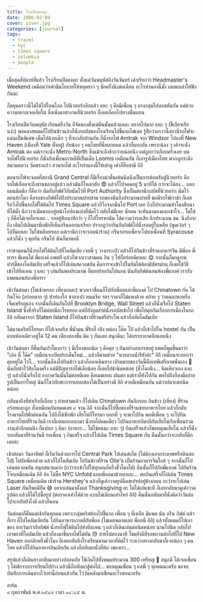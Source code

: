 ```yaml
---
title: โรงเรียนหยุด
date: 2006-02-09
cover: cover.jpg
categories: [journal]
tags:
  - travel
  - nyc
  - times square
  - columbia
  - people
---
```


เมื่อสุดสัปดาห์ที่แล้ว โรงเรียนปิดแหละ ตั้งแต่วันพฤหัสถึงวันจันทร์ เค้าเรียกว่า Headmaster's Weekend เหมือนว่าเค้ามีนโยบายให้หยุดยาว ๆ ซักครั้งนึงต่อเดือน อะไรทำนองนี้มั้ง เลยมาเล่าให้ฟังกันนะ

ก็หยุดคราวนี้ไม่ได้ไปไหนไกล ไปนิวยอร์กอีกแล้ว แหะ ๆ คือมีเพื่อน ๆ บางกลุ่มไปบอสตันกัน แต่ด้วยความอยากเจอเฮียโน่ ซึ่งเพิ่งมาทำงานที่นิวยอร์ก ก็เลยเลือกไปทางนั้นแทน

โรงเรียนปิดวันพฤหัส เรียนครึ่งวัน ก็จัดของตั้งแต่คืนนั้นแล้วแหละ อยากไปมาก แหะ ๆ (ขี้เกียจเรียนง่ะ) พอคลาสหมดก็ไปกินข้าวแล้วก็นั่งรถบัสของโรงเรียนไปขึ้นรถไฟเลย รู้สึกว่าคราวนี้สถานีรถไฟจะแน่นเป็นพิเศษ เต็มไปด้วยเด็ก ๆ ที่จะกลับบ้านกัน ก็นั่งรถไฟ Amtrak จาก Windsor ไปลงที่ New Haven (เมืองที่ Yale ตั้งอยู่) กับน้อง ๆ คนไทยที่นี่หลายคน แล้วก็แยกกัน เพราะน้อง ๆ เค้าจะนั่ง Amtrak ต่อ แต่เราจะนั่ง Metro-North ซึ่งแม้จะถึงช้ากว่าหน่อยนึง แต่ถูกกว่าเกือบครึ่งเลย บนรถไฟไปนิวยอร์ก ก็นั่งกับเพื่อนเกาหลีที่เป็นเด็ก Loomis เหมือนกัน ก็เอารูปเมืองไทย พวกภูกระดึง สนามหลวง วัดพระแก้ว สวนรถไฟ อะไรทำนองนี้ให้เค้าดู เค้าก็ฮือฮาดี อิอิ

ตอนรถไฟจะจอดที่สถานี Grand Central ก็มีเรื่องน่าตื่นเต้นนิดนึงเป็นการต้อนรับสู่นิวยอร์ก คือรถไฟเกือบจะถึงชานชลาอยู่แล้ว แล้วมันก็ไหลกลับ 😨 แล้วก็ไปจอดอยู่ 5 นาทีได้ กว่าจะได้ลง... บอกแผนนิดนึง ก็คือว่า นัดกับกิฟต์วีกับนันไว้ที่ Port Authority ซึ่งเป็นสถานีรถบัสที่นิวยอร์ก นัดไว้ตอนห้าโมง คือรถของกิฟต์ไปถึงประมาณบ่ายสาม รถของนันถึงประมาณบ่ายสี่ พอดีรถไฟเราช้า ก็เลยรีบวิ่งไปขึ้นรถไฟใต้ดินไป Times Square แล้วก็วิ่งจากนั่นไป Port เลย ถึงก็ประมาณห้าโมงสิบนาทีได้มั้ง นึกว่าจะมีคนรออยู่หน้าโอปองแปงที่นัดไว้ กลับไม่มีเลย ซักคน จะหันมามองและเข้าใจ... ไม่ใช่ ๆ ก็คือไม่เจอใครเลย... รออยู่สิบนาทีกว่า ๆ ก็ไปโทรหานัน ได้ความว่ารถเสีย อีกประมาณ ชม. นึงถึงจะถึง เดินไปเดินมาซักพักก็เห็นกรีนออกมาเรียก ปรากฏว่ากรีนกับกิฟต์ไปนั่งรออยู่ในหลืบ (พูดเว่อร์ ๆ ไปงั้นแหละ ไม่ใช่หลืบหรอก แต่เรานึกว่าจะรอหน้าร้าน) กรีนรอรถเพื่อจะไปหาเพื่อนที่ Syracouse แล้วก็นั่ง ๆ คุยกัน กรีนไป นันก็มาพอดี

เราสามคนก็นั่งรถไฟใต้ดินไปที่โคลัมเบีย เจอพี่ ๆ วางกระเป๋า แล้วก็ไปกินข้าวที่ร้านอาหารจีน มีพี่ออ พี่ทารา พี่เคนโด้ พี่แบงค์ แพตที แล้วก็พวกเราสามคน กิน ๆ ไปก็อร่อยดีแหละ 😋 จากนั้นก็มาดูงานปาร์ตี้ของโคลัมเบีย เสร็จแล้วก็ไปเล่นสควอชกัน คือการจะเข้าไปในยิมได้ต้องมีบัตรผ่าน ก็เลยใช้วิธีเข้าไปทีละคน ๆ แหะ ๆ เล่นกันพอประมาณ ก็แยกย้ายกันไปนอน นันกับกิฟต์นอนห้องพี่แบงค์ เรากับแพตนอนห้องพี่ทารา

เช้าวันต่อมา (ไม่เช้าหรอก เที่ยงแหละ) พวกเราสี่คนก็ไปกับพี่ออและพี่แบงค์ ไป Chinatown กัน ได้กินโจ๊ก (อร่อยมาก ๆ) ปาท่องโก๋ ซาลาเปา หนมจีบ ฯลฯ ราคาก็ไม่แพงด้วย คล้าย ๆ ว่าคนละหกหรือเจ็ดเหรียญเอง จากนั้นก็เดินกันไปที่ Brooklyn Bridge, Wall Street แล้วก็นั่งเรือไป Staten Island ซึ่งที่จริงก็ไม่ค่อยมีอะไรหรอก แต่ก็ยังอุตส่าห์นั่งรถบัสเข้าไป เพื่อไปคุยกันเรื่องการเมืองในรถ อิอิ กลับมาจาก Staten Island ก็ไปกินข้าวที่ร้านศรีประไพ แล้วก็กลับโคลัมเบีย

ไม่นานคริสก็โทรมา ก็ไปเจอคริส พี่น้ำมน พี่ริกกี้ เป้ง หน่อง โต๊ด โป้ แล้วก็เข้าไปใน hostel กัน เป็นแบบห้องเดียวอยู่ได้ 12 คน เตียงสองชั้น ติด ๆ กันเลย สนุกดีนะ ได้บรรยากาศอีกแบบนึง

เช้าวันต่อมา ก็ตื่นกันเก้าโมงกว่า ๆ มีเรื่องตลกนิด ๆ คือคุย ๆ กันอย่างออกรสอยู่ แพตก็พูดขึ้นมาว่า "เอ้อ นี่ โต๊ด" เหมือนจะเปิดประเด็นใหม่... แล้วก็ตามด้วย "นายอาบน้ำรึยังอ่ะ" อิอิ เหมือนจะบอกว่า คุยอยู่ได้ ไรงี้... จากนั้นก็ลงไปกินข้าว แล้วก็ออกเดินทาง เป้าหมายของวันนี้คือเทพีเสรีภาพนั่นเอง 🥳 นัดกับต้าไว้สิบโมงครึ่ง แต่มีปัญหารถไฟเล็กน้อย ก็เลยไปช้านิดหน่อย (ชั่วโมงนึง... นิดเดียวเอง แหะ ๆ) แล้วก็นั่งเรือไป อากาศวันนั้นไม่ค่อยดีเลย คือเมฆเยอะ ฝนตก แต่เราก็ยังไปกัน พอไปถึงก็ลงมือถ่ายรูปเป็นการใหญ่ นันก็โชว์ทักษะการหลบกล้องได้เป็นอย่างดี อิอิ สวยดีเหมือนกัน แม้ว่าฝนจะตกนิดหน่อย

กลับมาถึงที่ท่าเรือก็เกือบ ๆ บ่ายสามแล้ว ก็ไปเดิน Chinatown กันอีกรอบ กินข้าว (เที่ยง) ที่ร้านอร่อยและถูก สั่งเหมือนกันหมดเลย ๙ จาน อิอิ จากนั้นก็ไปซื้อของที่ร้านขายอาหารไทย แล้วก็กลับโรงแรมไปพักผ่อนกัน ไปถึงได้ซักพัก เฮียโน่ก็โทรมา บอกที่ ๆ จะพาไปกิน พอดีเพื่อน ๆ จะไปกินอาหารไทยที่ร้านวันดี เราก็เลยแยกออกมา นั่งรถไปคนเดียว ไปกินอาหารอิตาลีกับเฮียโน่กับเพื่อนร่วมงานเค้าอีกคนนึง ก็แปลก ๆ ดีนะ (อาหาร... ไม่ใช่คนนะ แหะ ๆ) กินเสร็จแล้วก็ขอบคุณเฮียโน่ แล้วก็นั่งรถกลับมาที่ร้านวันดี รอเพื่อน ๆ กินเสร็จ แล้วก็ไปเดิน Times Square กัน คืนนั้นกว่าจะกลับก็ดึกเลยล่ะ

เช้าต่อมา วันอาทิตย์ ก็เริ่มวันด้วยการไป Central Park ไปเล่นสเก็ต (ไม่ต้องเอากระดาษหรือดินสอไป) ไปกับพี่ออด้วย แล้วก็ไปโคลัมเบีย ไปกินข้าวที่ร้าน Olie's เป็นร้านอาหารจีนใกล้ ๆ จากนั้นก็ไปเล่นสควอชกัน สนุกสนานมาก (กว่าจะเข้าไปได้ทุกคนก็ครึ่งชั่วโมงได้) คืนนั้นก็ไปกับพี่แบงค์ ไปกินร้านโจ๊กเหมือนเดิม อิอิ อ้อ ได้ซื้อ NYC Unfold แบบพี่ออมาด้วยแหละ... พอกินเสร็จก็ไปเดิน Times Square เหมือนเดิม เข้าร้าน Hershey's แล้วก็ดูเค้าวาดรูปฉีดสเปรย์อยู่ข้างถนน กะว่าจะไปเล่น Laser กันก็พอดีปิด 😅 อยากเล่นมาตั้งแต่ Thanksgiving ละ ไม่ได้เล่นซะที ก็เลยกลับมาดูเค้าวาดรูปต่อ แล้วก็ได้ไปซื้อรูป (ต่อราคาเค้าได้ด้วย แบบไม่เนียนเท่าไหร่ อิอิ) คืนนั้นกลับมาก็นั่งคิดว่าวันต่อไปจะกลับยังไงดี แล้วก็นอน

วันต่อมาก็ตื่นแต่เช้ากันทุกคน เพราะกลุ่มคริสต้องไปขึ้นรถ เพื่อน ๆ ที่เหลือ มีแพต นัน กรีน กิฟต์ แล้วก็เรา ก็ไปโคลัมเบียกัน ไปกินอาหารเกาหลีกับพี่ออ (ไม่เคยพลาดเลย พี่ออนี่ อิอิ) แล้วทั้งหมดก็ไปเอาของ ยกเว้นเรากับกิฟต์ นั่งรถไฟใต้ดินไปส่งทีละคน ๆ แล้วก็เดินเล่นต่อนิดหน่อย นานไปนิด กลับไปเอาของที่โคลัมเบีย แล้วก็ลงมาขึ้นรถไฟไม่ทัน 😓 สายไปสองนาที โชคยังดีที่รถขบวนต่อไปที่ไป New Haven ออกอีกครึ่งชั่วโมง ก็เลยกลับถึงโรงเรียนตามเวลาที่คิดไว้ ระหว่างทางกลับมาก็เจอน้อง ๆ คนไทย แล้วก็ไปกินอาหารอินเดียกัน แล้วก็กลับมานั่งที่ห้อ งของเรา...

สรุปแล้วก็เดินทางกลับมาอย่างปลอดภัย ใช้เงินไปทั้งหมดประมาณ 300 เหรียญ 🤑 สนุกดี ได้เจอเพื่อน ๆ ได้พักจากการเรียนไปบ้าง แล้วนี่ก็กลับมาสู้ต่อไป... ขอบคุณเพื่อน ๆ แลพี่ ๆ ทุกคนนะครับ ขอจบบันทึกการเดินทางไว้เท่านี้ก่อนแล้วกัน ไว้วันหลังมาเขียนอะไรต่อนะครับ

อาร์ต  
๙ กุมภาพันธ์ พ.ศ.๒๕๔๙ เวลา ๑๔:๔๕ น.